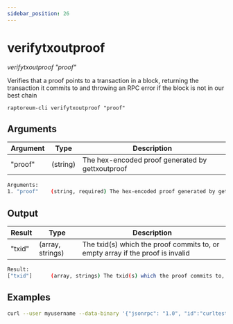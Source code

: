 ```yaml
---
sidebar_position: 26
---
```



# verifytxoutproof

_verifytxoutproof "proof"_

Verifies that a proof points to a transaction in a block, returning the transaction it commits to
and throwing an RPC error if the block is not in our best chain

`raptoreum-cli verifytxoutproof "proof"`

<!-- <ReactPlayer playing controls url={[
    {src: `${require('./assets/placeholder.webm').default}`, type: 'video/webm'}]} /> -->

## Arguments

| Argument | Type     | Description                                      |
| -------- | -------- | ------------------------------------------------ |
| "proof"  | (string) | The hex-encoded proof generated by gettxoutproof |

```bash
Arguments:
1. "proof"    (string, required) The hex-encoded proof generated by gettxoutproof
```

## Output

| Result | Type             | Description                                                                    |
| ------ | ---------------- | ------------------------------------------------------------------------------ |
| "txid" | (array, strings) | The txid(s) which the proof commits to, or empty array if the proof is invalid |

```bash
Result:
["txid"]      (array, strings) The txid(s) which the proof commits to, or empty array if the proof is invalid
```

## Examples

```bash
curl --user myusername --data-binary '{"jsonrpc": "1.0", "id":"curltest", "method": "gettxoutproof", "params": ["proof"] }' -H 'content-type: text/plain;' http://127.0.0.1:9998/
```
